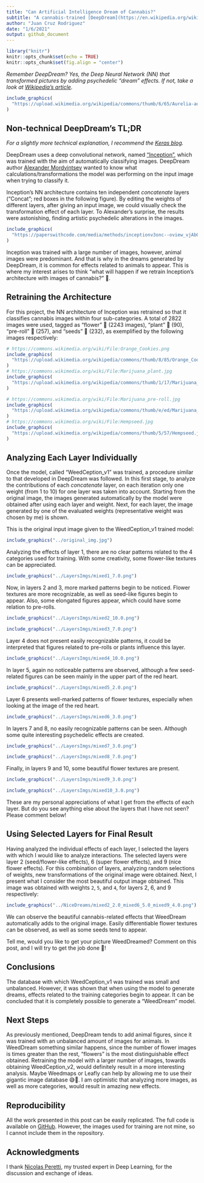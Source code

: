 ```yaml
---
title: "Can Artificial Intelligence Dream of Cannabis?"
subtitle: "A cannabis-trained [DeepDream](https://en.wikipedia.org/wiki/DeepDream) approach"
author: "Juan Cruz Rodriguez"
date: "1/6/2021"
output: github_document
---
```


```r
library("knitr")
knitr::opts_chunk$set(echo = TRUE)
knitr::opts_chunk$set(fig.align = "center")
```

_Remember DeepDream? Yes, the Deep Neural Network (NN) that transformed pictures by adding psychedelic "dream" effects. If not, take a look at [Wikipedia's article](https://en.wikipedia.org/wiki/DeepDream)._

```r
include_graphics(
  "https://upload.wikimedia.org/wikipedia/commons/thumb/6/65/Aurelia-aurita-3-0049.jpg/320px-Aurelia-aurita-3-0049.jpg"
)
```

## Non-technical DeepDream's TL;DR

_For a slightly more technical explanation, I recommend the [Keras blog](https://keras.io/examples/generative/deep_dream/)._

DeepDream uses a deep convolutional network, named ["Inception"](https://paperswithcode.com/method/inception-v3), which was trained with the aim of automatically classifying images. DeepDream author [Alexander Mordvintsev](https://znah.net/) wanted to know what calculations/transformations the model was performing on the input image when trying to classify it.

Inception's NN architecture contains ten independent _concatenate_ layers ("Concat"; red boxes in the following figure). By editing the weights of different layers, after giving an input image, we could visually check the transformation effect of each layer. To Alexander's surprise, the results were astonishing, finding artistic psychedelic alterations in the images.

```r
include_graphics(
  "https://paperswithcode.com/media/methods/inceptionv3onc--oview_vjAbOfw.png"
)
```

Inception was trained with a large number of images, however, animal images were predominant. And that is why in the dreams generated by DeepDream, it is common for effects related to animals to appear. This is where my interest arises to think "what will happen if we retrain Inception's architecture with images of cannabis?" 🤯.

## Retraining the Architecture

For this project, the NN architecture of Inception was retrained so that it classifies cannabis images within four sub-categories. A total of 2822 images were used, tagged as "flower" 💐 (2243 images), "plant" 🌱 (90), "pre-roll" 🚬 (257), and "seeds" 🌰 (232), as exemplified by the following images respectively:

```r
# https://commons.wikimedia.org/wiki/File:Orange_Cookies.png
include_graphics(
  "https://upload.wikimedia.org/wikipedia/commons/thumb/8/85/Orange_Cookies.png/320px-Orange_Cookies.png"
)
# https://commons.wikimedia.org/wiki/File:Marijuana_plant.jpg
include_graphics(
  "https://upload.wikimedia.org/wikipedia/commons/thumb/1/17/Marijuana_plant.jpg/180px-Marijuana_plant.jpg"
)
```

```r
# https://commons.wikimedia.org/wiki/File:Marijuana_pre-roll.jpg
include_graphics(
  "https://upload.wikimedia.org/wikipedia/commons/thumb/e/ed/Marijuana_pre-roll.jpg/320px-Marijuana_pre-roll.jpg"
)
# https://commons.wikimedia.org/wiki/File:Hempseed.jpg
include_graphics(
  "https://upload.wikimedia.org/wikipedia/commons/thumb/5/57/Hempseed.jpg/320px-Hempseed.jpg"
)
```


## Analyzing Each Layer Individually

Once the model, called "WeedCeption_v1" was trained, a procedure similar to that developed in DeepDream was followed. In this first stage, to analyze the contributions of each _concatenate_ layer, on each iteration only one weight (from 1 to 10) for one layer was taken into account. Starting from the original image, the images generated automatically by the model were obtained after using each layer and weight. Next, for each layer, the image generated by one of the evaluated weights (representative weight was chosen by me) is shown.

This is the original input image given to the WeedCeption_v1 trained model:

```r
include_graphics("../original_img.jpg")
```

Analyzing the effects of layer 1, there are no clear patterns related to the 4 categories used for training. With some creativity, some flower-like textures can be appreciated.

```r
include_graphics("../LayersImgs/mixed1_7.0.png")
```

Now, in layers 2 and 3, more marked patterns begin to be noticed. Flower textures are more recognizable, as well as seed-like figures begin to appear. Also, some elongated figures appear, which could have some relation to pre-rolls.

```r
include_graphics("../LayersImgs/mixed2_10.0.png")
```

```r
include_graphics("../LayersImgs/mixed3_7.0.png")
```

Layer 4 does not present easily recognizable patterns, it could be interpreted that figures related to pre-rolls or plants influence this layer.

```r
include_graphics("../LayersImgs/mixed4_10.0.png")
```

In layer 5, again no noticeable patterns are observed, although a few seed-related figures can be seen mainly in the upper part of the red heart.

```r
include_graphics("../LayersImgs/mixed5_2.0.png")
```

Layer 6 presents well-marked patterns of flower textures, especially when looking at the image of the red heart.

```r
include_graphics("../LayersImgs/mixed6_3.0.png")
```

In layers 7 and 8, no easily recognizable patterns can be seen. Although some quite interesting psychedelic effects are created.

```r
include_graphics("../LayersImgs/mixed7_3.0.png")
```

```r
include_graphics("../LayersImgs/mixed8_7.0.png")
```

Finally, in layers 9 and 10, some beautiful flower textures are present.

```r
include_graphics("../LayersImgs/mixed9_3.0.png")
```

```r
include_graphics("../LayersImgs/mixed10_3.0.png")
```

<!-- # 1   maybe flower -->
<!-- # 2   seed / flower -->
<!-- # 3   seed / flower / preroll shapes -->
<!-- # 4   preroll shapes / plant shapes -->
<!-- # 5   maybe seed -->
<!-- # 6   super flower -->
<!-- # 7   psyco -->
<!-- # 8   psyco -->
<!-- # 9   nice flower -->
<!-- # 10  nice flower -->

These are my personal appreciations of what I get from the effects of each layer. But do you see anything else about the layers that I have not seen? Please comment below!

## Using Selected Layers for Final Result

Having analyzed the individual effects of each layer, I selected the layers with which I would like to analyze interactions. The selected layers were layer 2 (seed/flower-like effects), 6 (super flower effects), and 9 (nice flower effects). For this combination of layers, analyzing random selections of weights, new transformations of the original image were obtained. Next, I present what I consider the most beautiful output image obtained. This image was obtained with weights `2`, `5`, and `4`, for layers 2, 6, and 9 respectively:

```r
include_graphics("../NiceDreams/mixed2_2.0_mixed6_5.0_mixed9_4.0.png")
```

We can observe the beautiful cannabis-related effects that WeedDream automatically adds to the original image. Easily differentiable flower textures can be observed, as well as some seeds tend to appear.

Tell me, would you like to get your picture WeedDreamed? Comment on this post, and I will try to get the job done 🦾!

## Conclusions

The database with which WeedCeption_v1 was trained was small and unbalanced. However, it was shown that when using the model to generate dreams, effects related to the training categories begin to appear. It can be concluded that it is completely possible to generate a "WeedDream" model.

## Next Steps

As previously mentioned, DeepDream tends to add animal figures, since it was trained with an unbalanced amount of images for animals. In WeedDream something similar happens, since the number of flower images is times greater than the rest, "flowers" is the most distinguishable effect obtained. Retraining the model with a larger number of images, towards obtaining WeedCeption_v2, would definitely result in a more interesting analysis. Maybe Weedmaps or Leafly can help by allowing me to use their gigantic image database 😅🙏. I am optimistic that analyzing more images, as well as more categories, would result in amazing new effects.

## Reproducibility

All the work presented in this post can be easily replicated. The full code is available on [GitHub](https://github.com/jcrodriguez1989/weeddream/). However, the images used for training are not mine, so I cannot include them in the repository.

## Acknowledgments

I thank [Nicolas Peretti](https://github.com/nicoperetti), my trusted expert in Deep Learning, for the discussion and exchange of ideas.
